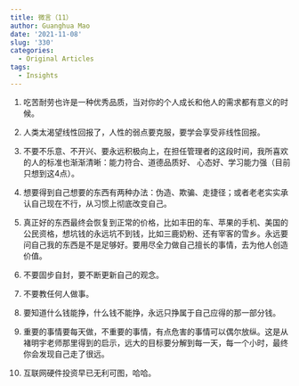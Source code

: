 ```yaml
---
title: 微言（11）
author: Guanghua Mao
date: '2021-11-08'
slug: '330'
categories:
  - Original Articles
tags:
  - Insights
---
```


1. 吃苦耐劳也许是一种优秀品质，当对你的个人成长和他人的需求都有意义的时候。

2. 人类太渴望线性回报了，人性的弱点要克服，要学会享受非线性回报。

3. 不要不乐意、不开兴、要永远积极向上，在担任管理者的这段时间，我所喜欢的人的标准也渐渐清晰：能力符合、道德品质好、
心态好、学习能力强（目前只想到这4点）。

4. 想要得到自己想要的东西有两种办法：伪造、欺骗、走捷径；或者老老实实承认自己现在不行，从习惯上彻底改变自己。

5. 真正好的东西最终会恢复到正常的价格，比如丰田的车、苹果的手机、美国的公民资格，想坑钱的永远坑不到钱，比如三鹿奶粉、还有宰客的雪乡。永远要问自己我的东西是不是足够好。要用尽全力做自己擅长的事情，去为他人创造价值。

6. 不要固步自封，要不断更新自己的观念。

7. 不要教任何人做事。

8. 要知道什么钱能挣，什么钱不能挣，永远只挣属于自己应得的那一部分钱。

9. 重要的事情要每天做，不重要的事情，有点危害的事情可以偶尔放纵。这是从褚明宇老师那里得到的启示，远大的目标要分解到每一天，每一个小时，最终你会发现自己走了很远。

10. 互联网硬件投资早已无利可图，哈哈。